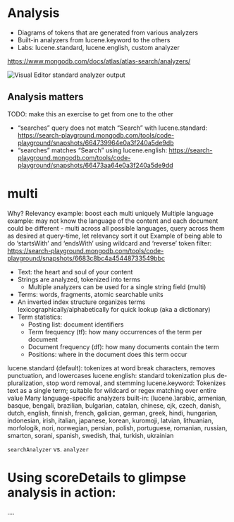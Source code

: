 # Analysis

* Diagrams of tokens that are generated from various analyzers
* Built-in analyzers from lucene.keyword to the others
* Labs: lucene.standard, lucene.english, custom analyzer

https://www.mongodb.com/docs/atlas/atlas-search/analyzers/

![Visual Editor standard analyzer output](/img/editor_analysis.png)

## Analysis matters

TODO: make this an exercise to get from one to the other
* “searches” query does not match “Search” with lucene.standard: https://search-playground.mongodb.com/tools/code-playground/snapshots/664739964e0a3f240a5de9db
* “searches” matches “Search” using lucene.english: https://search-playground.mongodb.com/tools/code-playground/snapshots/66473aa64e0a3f240a5de9dd

# multi
Why?
Relevancy example: boost each multi uniquely
Multiple language example: may not know the language of the content and each document could be different - multi across all possible languages, query across them as desired at query-time, let relevancy sort it out
Example of being able to do ‘startsWith’ and ‘endsWith’ using wildcard and ‘reverse’ token filter:
https://search-playground.mongodb.com/tools/code-playground/snapshots/6683c8bc4a45448733549bbc


* Text: the heart and soul of your content
* Strings are analyzed, tokenized into terms
  * Multiple analyzers can be used for a single string field (multi)
* Terms: words, fragments, atomic searchable units
* An inverted index structure organizes terms lexicographically/alphabetically for quick lookup (aka a dictionary)
* Term statistics:
  * Posting list: document identifiers
  * Term frequency (tf): how many occurrences of the term per document
  * Document frequency (df): how many documents contain the term
  * Positions: where in the document does this term occur

lucene.standard (default): tokenizes at word break characters, removes punctuation, and lowercases
lucene.english: standard tokenization plus de-pluralization, stop word removal, and stemming
lucene.keyword: Tokenizes text as a single term; suitable for wildcard or regex matching over entire value
Many language-specific analyzers built-in: (lucene.)arabic, armenian, basque, bengali, brazilian, bulgarian, catalan, chinese, cjk, czech, danish, dutch, english, finnish, french, galician, german, greek, hindi, hungarian, indonesian, irish, italian, japanese, korean, kuromoji, latvian, lithuanian, morfologik, nori, norwegian, persian, polish, portuguese, romanian, russian, smartcn, sorani, spanish, swedish, thai, turkish, ukrainian

`searchAnalyzer` vs. `analyzer`

# Using scoreDetails to glimpse analysis in action:

....